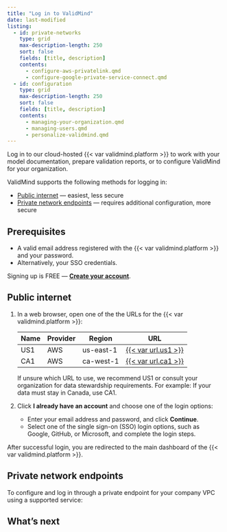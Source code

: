 ```yaml
---
title: "Log in to ValidMind"
date: last-modified
listing:
  - id: private-networks
    type: grid
    max-description-length: 250
    sort: false
    fields: [title, description]
    contents:
      - configure-aws-privatelink.qmd
      - configure-google-private-service-connect.qmd
  - id: configuration
    type: grid
    max-description-length: 250
    sort: false
    fields: [title, description]
    contents:
      - managing-your-organization.qmd
      - managing-users.qmd
      - personalize-validmind.qmd
---
```


Log in to our cloud-hosted {{< var validmind.platform >}} to work with your model documentation, prepare validation reports, or to configure ValidMind for your organization.

ValidMind supports the following methods for logging in:

- [Public internet](#public-internet) — easiest, less secure
- [Private network endpoints](#private-network-endpoints) — requires additional configuration, more secure

## Prerequisites

- A valid email address registered with the {{< var validmind.platform >}} and your password.
- Alternatively, your SSO credentials.

<!-- For most users, someone with the Customer Admin role will invite you to your organization.  -->

::: {.callout title="Need an account for ValidMind?"}
Signing up is FREE — **[Create your account]({{< var url.us1 >}})**.
:::

## Public internet

1. In a web browser, open one of the the URLs for the {{< var validmind.platform >}}:
   
   | Name | Provider | Region | URL |
   |--|--|--|----------|
   | US1 | AWS | us-east-1 | [{{< var url.us1 >}}]({{< var url.us1 >}}) |
   | CA1 | AWS | ca-west-1 | [{{< var url.ca1 >}}]({{< var url.ca1 >}}) |
   
   If unsure which URL to use, we recommend US1 or consult your organization for data stewardship requirements. For example: If your data must stay in Canada, use CA1.

2. Click **I already have an account** and choose one of the login options:

   - Enter your email address and password, and click **Continue**.
   - Select one of the single sign-on (SSO) login options, such as Google, GitHub, or Microsoft, and complete the login steps. 

After successful login, you are redirected to the main dashboard of the {{< var validmind.platform >}}.

## Private network endpoints

To configure and log in through a private endpoint for your company VPC using a supported service:

:::{#private-networks}
:::

## What's next

:::{#configuration}
:::
